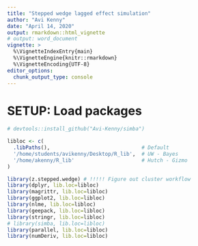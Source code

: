 ```yaml
---
title: "Stepped wedge lagged effect simulation"
author: "Avi Kenny"
date: "April 14, 2020"
output: rmarkdown::html_vignette
# output: word_document
vignette: >
  %\VignetteIndexEntry{main}
  %\VignetteEngine{knitr::rmarkdown}
  %\VignetteEncoding{UTF-8}
editor_options:
  chunk_output_type: console
---
```




# SETUP: Load packages
```r

# devtools::install_github("Avi-Kenny/simba")

libloc <- c(
  .libPaths(),                              # Default
  '/home/students/avikenny/Desktop/R_lib',  # UW - Bayes
  '/home/akenny/R_lib'                      # Hutch - Gizmo
)

library(z.stepped.wedge) # !!!!! Figure out cluster workflow
library(dplyr, lib.loc=libloc)
library(magrittr, lib.loc=libloc)
library(ggplot2, lib.loc=libloc)
library(nlme, lib.loc=libloc)
library(geepack, lib.loc=libloc)
library(stringr, lib.loc=libloc)
# library(simba, lib.loc=libloc)
library(parallel, lib.loc=libloc)
library(numDeriv, lib.loc=libloc)

```
